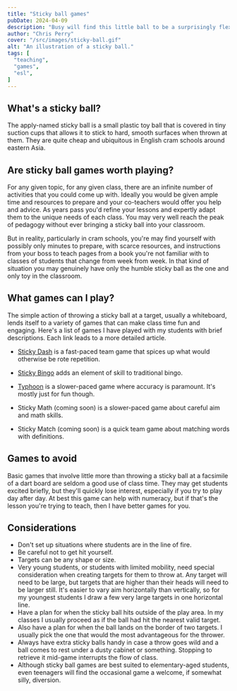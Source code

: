```yaml
---
title: "Sticky ball games"
pubDate: 2024-04-09
description: "Busy will find this little ball to be a surprisingly flexible and effective tool."
author: "Chris Perry"
cover: "/src/images/sticky-ball.gif"
alt: "An illustration of a sticky ball."
tags: [
  "teaching",
  "games",
  "esl",
]
---
```


## What's a sticky ball?

The apply-named sticky ball is a small plastic toy ball that is covered in tiny suction cups that allows it to stick to hard, smooth surfaces when thrown at them. They are quite cheap and ubiquitous in English cram schools around eastern Asia.

## Are sticky ball games worth playing?

For any given topic, for any given class, there are an infinite number of activities that you could come up with. Ideally you would be given ample time and resources to prepare and your co-teachers would offer you help and advice. As years pass you'd refine your lessons and expertly adapt them to the unique needs of each class. You may very well reach the peak of pedagogy without ever bringing a sticky ball into your classroom.

But in reality, particularly in cram schools, you're may find yourself with possibly only minutes to prepare, with scarce resources, and instructions from your boss to teach pages from a book you're not familiar with to classes of students that change from week from week. In that kind of situation you may genuinely have only the humble sticky ball as the one and only toy in the classroom.

## What games can I play?

The simple action of throwing a sticky ball at a target, usually a whiteboard, lends itself to a variety of games that can make class time fun and engaging. Here's a list of games I have played with my students with brief descriptions. Each link leads to a more detailed article.

- [Sticky Dash](../sticky-dash) is a fast-paced team game that spices up what would otherwise be rote repetition.

- [Sticky Bingo](../sticky-bingo) adds an element of skill to traditional bingo.

- [Typhoon](../typhoon) is a slower-paced game where accuracy is paramount. It's mostly just for fun though.

- Sticky Math (coming soon) is a slower-paced game about careful aim and math skills.

- Sticky Match (coming soon) is a quick team game about matching words with definitions.

## Games to avoid

Basic games that involve little more than throwing a sticky ball at a facsimile of a dart board are seldom a good use of class time. They may get students excited briefly, but they'll quickly lose interest, especially if you try to play day after day. At best this game can help with numeracy, but if that's the lesson you're trying to teach, then I have better games for you.

## Considerations

- Don't set up situations where students are in the line of fire.
- Be careful not to get hit yourself.
- Targets can be any shape or size.
- Very young students, or students with limited mobility, need special consideration when creating targets for them to throw at. Any target will need to be large, but targets that are higher than their heads will need to be larger still. It's easier to vary aim horizontally than vertically, so for my youngest students I draw a few very large targets in one horizontal line.
- Have a plan for when the sticky ball hits outside of the play area. In my classes I usually proceed as if the ball had hit the nearest valid target.
- Also have a plan for when the ball lands on the border of two targets. I usually pick the one that would the most advantageous for the thrower.
- Always have extra sticky balls handy in case a throw goes wild and a ball comes to rest under a dusty cabinet or something. Stopping to retrieve it mid-game interrupts the flow of class.
- Although sticky ball games are best suited to elementary-aged students, even teenagers will find the occasional game a welcome, if somewhat silly, diversion.
